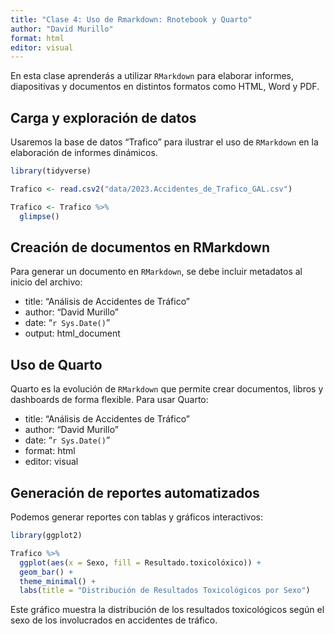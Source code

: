 ---
title: "Clase 4: Uso de Rmarkdown: Rnotebook y Quarto"
author: "David Murillo"
format: html
editor: visual
---

En esta clase aprenderás a utilizar `RMarkdown` para elaborar informes, diapositivas y documentos en distintos formatos como HTML, Word y PDF.

::: panel-tabset

## Carga y exploración de datos

Usaremos la base de datos "Trafico" para ilustrar el uso de `RMarkdown` en la elaboración de informes dinámicos.

```{r}
library(tidyverse)

Trafico <- read.csv2("data/2023.Accidentes_de_Trafico_GAL.csv")

Trafico <- Trafico %>% 
  glimpse()
```

## Creación de documentos en RMarkdown

Para generar un documento en `RMarkdown`, se debe incluir metadatos al inicio del archivo:


- title: "Análisis de Accidentes de Tráfico"
- author: "David Murillo"
- date: "`r Sys.Date()`"
- output: html_document


## Uso de Quarto

Quarto es la evolución de `RMarkdown` que permite crear documentos, libros y dashboards de forma flexible. Para usar Quarto:


- title: "Análisis de Accidentes de Tráfico"
- author: "David Murillo"
- date: "`r Sys.Date()`"
- format: html
- editor: visual


## Generación de reportes automatizados

Podemos generar reportes con tablas y gráficos interactivos:

```{r}
library(ggplot2)

Trafico %>% 
  ggplot(aes(x = Sexo, fill = Resultado.toxicolóxico)) +
  geom_bar() +
  theme_minimal() +
  labs(title = "Distribución de Resultados Toxicológicos por Sexo")
```

Este gráfico muestra la distribución de los resultados toxicológicos según el sexo de los involucrados en accidentes de tráfico.

:::

